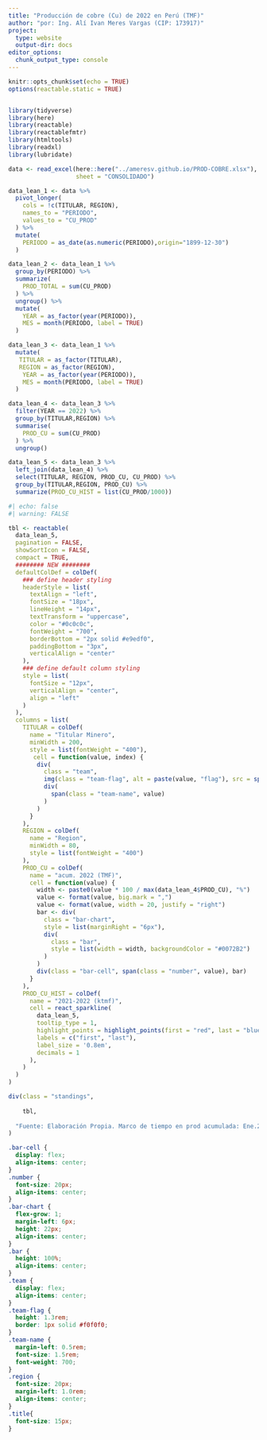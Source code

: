 ---
title: "Producción de cobre (Cu) de 2022 en Perú (TMF)"
author: "por: Ing. Alí Ivan Meres Vargas (CIP: 173917)"
project:
  type: website
  output-dir: docs
editor_options: 
  chunk_output_type: console
---

```{r setup, include=FALSE}
knitr::opts_chunk$set(echo = TRUE)
options(reactable.static = TRUE)
```

```{css ref.label="styles", echo=FALSE}
```

```{r echo=FALSE, message=FALSE, warning=FALSE}
library(tidyverse)
library(here)
library(reactable)
library(reactablefmtr)
library(htmltools)
library(readxl)
library(lubridate)

data <- read_excel(here::here("../ameresv.github.io/PROD-COBRE.xlsx"), 
                   sheet = "CONSOLIDADO") 

data_lean_1 <- data %>% 
  pivot_longer(
    cols = !c(TITULAR, REGION),
    names_to = "PERIODO",
    values_to = "CU_PROD"
  ) %>% 
  mutate(
    PERIODO = as_date(as.numeric(PERIODO),origin="1899-12-30")
  ) 

data_lean_2 <- data_lean_1 %>% 
  group_by(PERIODO) %>% 
  summarize(
    PROD_TOTAL = sum(CU_PROD)
  ) %>% 
  ungroup() %>% 
  mutate(
    YEAR = as_factor(year(PERIODO)),
    MES = month(PERIODO, label = TRUE)
  )

data_lean_3 <- data_lean_1 %>% 
  mutate(
   TITULAR = as_factor(TITULAR),
   REGION = as_factor(REGION),
    YEAR = as_factor(year(PERIODO)),
    MES = month(PERIODO, label = TRUE)
  )

data_lean_4 <- data_lean_3 %>% 
  filter(YEAR == 2022) %>% 
  group_by(TITULAR,REGION) %>% 
  summarise(
    PROD_CU = sum(CU_PROD)
  ) %>% 
  ungroup()

data_lean_5 <- data_lean_3 %>% 
  left_join(data_lean_4) %>% 
  select(TITULAR, REGION, PROD_CU, CU_PROD) %>% 
  group_by(TITULAR,REGION, PROD_CU) %>% 
  summarize(PROD_CU_HIST = list(CU_PROD/1000))

```

```{r table}
#| echo: false
#| warning: FALSE

tbl <- reactable(
  data_lean_5,
  pagination = FALSE,
  showSortIcon = FALSE,
  compact = TRUE,
  ######## NEW ########
  defaultColDef = colDef(
    ### define header styling
    headerStyle = list(
      textAlign = "left",
      fontSize = "18px",
      lineHeight = "14px",
      textTransform = "uppercase",
      color = "#0c0c0c",
      fontWeight = "700",
      borderBottom = "2px solid #e9edf0",
      paddingBottom = "3px",
      verticalAlign = "center"
    ),
    ### define default column styling
    style = list(
      fontSize = "12px",
      verticalAlign = "center",
      align = "left"
    )
  ),
  columns = list(
    TITULAR = colDef(
      name = "Titular Minero",
      minWidth = 200,
      style = list(fontWeight = "400"),
       cell = function(value, index) {
        div(
          class = "team",
          img(class = "team-flag", alt = paste(value, "flag"), src = sprintf("images/%s.png", value)),
          div(
            span(class = "team-name", value)
          )
        )
      }
    ),
    REGION = colDef(
      name = "Region",
      minWidth = 80,
      style = list(fontWeight = "400")
    ),
    PROD_CU = colDef(
      name = "acum. 2022 (TMF)",
      cell = function(value) {
        width <- paste0(value * 100 / max(data_lean_4$PROD_CU), "%")
        value <- format(value, big.mark = ",")
        value <- format(value, width = 20, justify = "right")
        bar <- div(
          class = "bar-chart",
          style = list(marginRight = "6px"),
          div(
            class = "bar",
            style = list(width = width, backgroundColor = "#0072B2")
          )
        )
        div(class = "bar-cell", span(class = "number", value), bar)
      }
    ),
    PROD_CU_HIST = colDef(
      name = "2021-2022 (ktmf)",
      cell = react_sparkline(
        data_lean_5,
        tooltip_type = 1,
        highlight_points = highlight_points(first = "red", last = "blue"),
        labels = c("first", "last"),
        label_size = '0.8em',
        decimals = 1
      ),
    )
  )
)

div(class = "standings",
  
    tbl,
  
  "Fuente: Elaboración Propia. Marco de tiempo en prod acumulada: Ene.2022-Nov.2022. Referencia: Ministerio de Energía y Minas de Perú. consultado en Ene-2023"
)
```

```{css styles, eval=FALSE, echo=FALSE}
.bar-cell {
  display: flex;
  align-items: center;
}
.number {
  font-size: 20px;
  align-items: center;
}
.bar-chart {
  flex-grow: 1;
  margin-left: 6px;
  height: 22px;
  align-items: center;
}
.bar {
  height: 100%;
  align-items: center;
}
.team {
  display: flex;
  align-items: center;
}
.team-flag {
  height: 1.3rem;
  border: 1px solid #f0f0f0;
}
.team-name {
  margin-left: 0.5rem;
  font-size: 1.5rem;
  font-weight: 700;
}
.region {
  font-size: 20px;
  margin-left: 1.0rem;
  align-items: center;
}
.title{
  font-size: 15px;
}

```